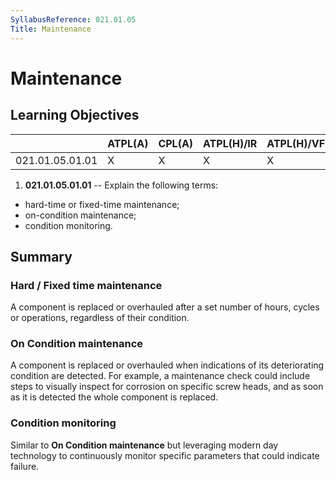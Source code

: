 ```yaml
---
SyllabusReference: 021.01.05
Title: Maintenance
---
```


# Maintenance

## Learning Objectives

|                 | ATPL(A) | CPL(A) | ATPL(H)/IR | ATPL(H)/VFR | CPL(H) | IR  | CBIR(A) |
| --------------- | ------- | ------ | ---------- | ----------- | ------ | --- | ------- |
| 021.01.05.01.01 | X       | X      | X          | X           | X      |     |         |

1.  **021.01.05.01.01** -- Explain the following terms:

- hard-time or fixed-time maintenance;
- on-condition maintenance;
- condition monitoring.

## Summary

### Hard / Fixed time maintenance

A component is replaced or overhauled after a set number of hours, cycles or
operations, regardless of their condition.

### On Condition maintenance

A component is replaced or overhauled when indications of its deteriorating
condition are detected. For example, a maintenance check could include steps to
visually inspect for corrosion on specific screw heads, and as soon as it is
detected the whole component is replaced.

### Condition monitoring

Similar to **On Condition maintenance** but leveraging modern day technology to
continuously monitor specific parameters that could indicate failure.
